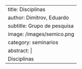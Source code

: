 ---
title: Disciplinas
author: Dimitrov, Eduardo
subtitle: Grupo de pesquisa
image: /images/semico.png
category: seminarios
abstract: |
    Disciplinas
---